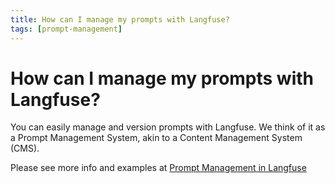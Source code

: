```yaml
---
title: How can I manage my prompts with Langfuse?
tags: [prompt-management]
---
```


# How can I manage my prompts with Langfuse?

You can easily manage and version prompts with Langfuse. We think of it as a Prompt Management System, akin to a Content Management System (CMS).

Please see more info and examples at [Prompt Management in Langfuse](/docs/prompts)
